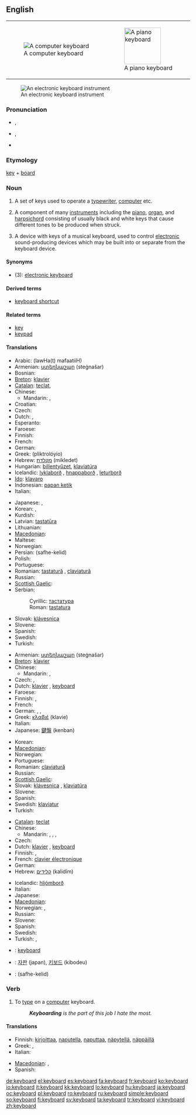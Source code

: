 {{wikipedia|dab=keyboard}}
==English==
{|style="float:right;margin: .5em 0 .5em 1em;"
|[[Image:Swedish keyboard 20050614.jpg|thumb|A computer keyboard]]
|[[Image:Player piano keyboard.jpg|thumb|100px|A piano keyboard]]
|}
[[Image:YamahaKeyboard.jpg|thumb|An electronic keyboard instrument]]

===Pronunciation===
* {{a|US}} {{IPA|/kiˈbɔrd/}}, {{SAMPA|/ki"bOrd/}}
* {{a|UK|Australian}} {{IPA|/ˈkiːbɔːd/}}, {{SAMPA|/"kibO:d/}}
* {{audio|En-us-keyboard.ogg|Audio (US)}}

===Etymology===
[[key]] + [[board]]

===Noun===
{{en-noun}}

# A set of keys used to operate a [[typewriter]], [[computer]] etc.
# {{music}} A component of many [[instruments]] including the [[piano]], [[organ]], and [[harpsichord]] consisting of usually black and white keys that cause different tones to be produced when struck.
# {{music}} A device with keys of a musical keyboard, used to control [[electronic]] sound-producing devices which may be built into or separate from the keyboard device.

====Synonyms====
* (3): [[electronic keyboard]]

====Derived terms====
* [[keyboard shortcut]]

====Related terms====
* [[key]]
* [[keypad]]

====Translations====
{{trans-top|set of keys used to operate a typewriter, computer etc.}}
* Arabic: {{Arab|[[لوحة مفاتيح]]}} (lawHa(t) mafaatiiH) {{f}}
* Armenian: [[ստեղնաշար]] (steġnašar)
* Bosnian: {{t-|bs|tastatura|f}}
* [[Breton]]: [[klavier#Breton|klavier]]  {{m}}
* [[Catalan]]: [[teclat]], {{m}}
* Chinese:
** Mandarin: {{t-|cmn|鍵盤|sc=Hani}}, {{t-|cmn|键盘|tr=jiànpán|sc=Hani}}
* Croatian: {{t-|hr|tipkovnica|f}}
* Czech: {{t-|cs|klávesnice|f}}
* Dutch: {{t+|nl|toetsenbord|n}}, {{t+|nl|klavier|n}}
* Esperanto: {{t+|eo|klavaro|xs=Esperanto}}
* Faroese: {{t-|fo|knappaborð|n|xs=Faroese}}
* Finnish: {{t+|fi|näppäimistö}}
* French: {{t+|fr|clavier|m}}
* German: {{t+|de|Tastatur|f}}
* Greek: {{t+|el|πληκτρολόγιο|n}} (pliktrolóyio)
* Hebrew: [[מקלדת]] (mikledet) {{f}}
* Hungarian: [[billentyűzet]], [[klaviatúra]]
* Icelandic: [[lyklaborð]] {{n}}, [[hnappaborð]] {{n}} {{italbrac|dated}}, [[leturborð]] {{n}} {{italbrac|dated}}
* [[Ido]]: [[klavaro]]
* Indonesian: [[papan ketik]]
* Italian: {{t-|it|tastiera|f}}
{{trans-mid}}
* Japanese: {{t-|ja|キーボード|tr=kībōdo}},  {{t+|ja|鍵盤|tr=kenban}}
* Korean: {{t|ko|자판|tr=japan}},  {{t+|ko|키보드|tr=kibodeu}}
* Kurdish: {{t|ku|پیتلێده‌ر|tr=pítléder|sc=ku-Arab}}
* Latvian: [[tastatūra]]
* Lithuanian: {{t+|lt|klaviatūra|f|xs=Lithuanian}}
* [[Macedonian]]: {{t-|mk|тастатура|f|tr=tastatúra}}
* Maltese: {{t-|mt|tastiera|f|xs=Maltese}}
* Norwegian: {{t+|no|tastatur|n}}
* Persian: {{fa-Arab|[[صفحه کلید]]}} (safhe-kelid)
* Polish: {{t+|pl|klawiatura|f}}
* Portuguese: {{t+|pt|teclado|m}}
* Romanian: [[tastatură]] {{f}}, [[claviatură]] {{f}}
* Russian: {{t+|ru|клавиатура|f|tr=klaviatúra}}
* [[Scottish Gaelic]]: {{t-|gd|meur-chlàr|m|xs=Scottish Gaelic}}
* Serbian:
*: Cyrillic: [[тастатура#Serbian|тастатура]] {{f}}
*: Roman: [[tastatura#Serbian|tastatura]] {{f}}
* Slovak: [[klávesnica]] {{f}}
* Slovene: {{t-|sl|tipkovnica|f}}
* Spanish: {{t+|es|teclado|m}}
* Swedish: {{t+|sv|tangentbord|n}}
* Turkish: {{t+|tr|klavye}}
{{trans-bottom}}

{{trans-top|component of many instruments}}
* Armenian: [[ստեղնաշար]] (steġnašar)
* [[Breton]]: [[klavier#Breton|klavier]]  {{m}}
* Chinese:
** Mandarin: {{t-|cmn|鍵盤|sc=Hani}}, {{t-|cmn|键盘|tr=jiànpán|sc=Hani}}
* Czech: {{t-|cs|klávesnice|f}}, {{t-|cs|klaviatura|f}}
* Dutch: [[klavier]] {{n}}, [[#Dutch|keyboard]] {{n}}
* Faroese: {{t-|fo|knappaborð|n|xs=Faroese}}
* Finnish: {{t-|fi|koskettimisto}}, {{t-|fi|koskettimet}}
* French: {{t+|fr|clavier|m}}
* German: {{t+|de|Tastatur|f}}, {{t+|de|Klaviatur|f}}, {{t-|de|Manual|n}}
* Greek: [[κλαβιέ]] (klavie) {{n}}
* Italian: {{t-|it|tastiera|f}}
* Japanese: [[鍵盤]] (kenban)
{{trans-mid}}
* Korean: {{t|ko|건반|tr=geonban}}
* [[Macedonian]]: {{t|mk|клавијатура|f|tr=klavijatúra}}
* Norwegian: {{t+|no|tastatur|n}}
* Portuguese: {{t+|pt|teclado|m}}
* Romanian: [[claviatură]] {{f}}
* Russian: {{t+|ru|клавиатура|f|tr=klaviatúra}}
* [[Scottish Gaelic]]: {{t-|gd|meur-chlàr|m|xs=Scottish Gaelic}}
* Slovak: [[klávesnica]]  {{f}}, [[klaviatúra]] {{f}}
* Slovene: {{t-|sl|klaviatura|f}}
* Spanish: {{t+|es|teclado|m}}
* Swedish: [[klaviatur]] {{n}}
* Turkish: {{t+|tr|klavye}}
{{trans-bottom}}

{{trans-top|electronic device with keys of a musical keyboard}}
* [[Catalan]]: [[teclat]]
* Chinese:
** Mandarin: {{t-|cmn|電子琴|sc=Hani}}, {{t-|cmn|电子琴|tr=diànzĭqín|sc=Hani}}, {{t-|cmn|鍵盤|sc=Hani}}, {{t-|cmn|键盘|tr=jiànpán|sc=Hani}}
* Czech: {{t-|cs|klávesy|f|p}}
* Dutch: [[klavier]] {{n}}, [[#Dutch|keyboard]] {{n}}
* Finnish: {{t-|fi|koskettimisto}}, {{t-|fi|koskettimet}}
* French: [[clavier électronique]]
* German: {{t+|de|Keyboard|n}}
* Hebrew: [[קלידים]] (kalidím) {{m|p}}
{{trans-mid}}
* Icelandic: [[hljómborð]] {{n}}
* Italian: {{t-|it|tastiera}}
* Japanese: {{t-|ja|キーボード|tr=kībōdo}}
* [[Macedonian]]: {{t|mk|синтисајзер|m|tr=sintisájzer}}
* Norwegian: {{t|no|elektronisk orgel|n}}, {{t-|no|keyboard|n}}
* Russian: {{t+|ru|клавиатура|f|tr=klaviatúra}}
* Slovene: {{t-|sl|klaviatura|f}}
* Spanish: {{t+|es|teclado|m}}
* Swedish: {{t+|sv|keyboard|n}}
* Turkish: {{t+|tr|klavye}},  {{t+|tr|klavye}}
{{trans-bottom}}

{{checktrans-top}}
* {{ttbc|Indonesian}}: [[keyboard#Indonesian|keyboard]]
* {{ttbc|Korean}}: [[자판]] (japan), [[키보드]] (kibodeu)
* {{ttbc|Persian}}: {{fa-Arab|[[صفحه کلید]]}} (safhe-kelid)
{{trans-bottom}}

===Verb===
{{en-verb}}

# {{intransitive}} To [[type]] on a [[computer]] keyboard.
#: '' '''Keyboarding''' is the part of this job I hate the most.''

====Translations====
{{trans-top|to type in}}
* Finnish: [[kirjoittaa]], [[naputella]], [[naputtaa]], [[näpytellä]], [[näppäillä]]
* Greek: {{t|el|πληκτρογραφώ|tr=pliktrografó}}, {{t|el|πληκτρολογώ|tr=pliktrologó}}
* Italian: {{t+|it|digitare}}
{{trans-mid}}
* [[Macedonian]]: {{t|mk|чука|tr=čúka}},  {{t|mk|типка|tr=típka}}
* Spanish: {{t-|es|teclear}}
{{trans-bottom}}

[[de:keyboard]]
[[el:keyboard]]
[[es:keyboard]]
[[fa:keyboard]]
[[fr:keyboard]]
[[ko:keyboard]]
[[io:keyboard]]
[[it:keyboard]]
[[kk:keyboard]]
[[lo:keyboard]]
[[hu:keyboard]]
[[ja:keyboard]]
[[oc:keyboard]]
[[pl:keyboard]]
[[ro:keyboard]]
[[ru:keyboard]]
[[simple:keyboard]]
[[so:keyboard]]
[[fi:keyboard]]
[[sv:keyboard]]
[[ta:keyboard]]
[[tr:keyboard]]
[[vi:keyboard]]
[[zh:keyboard]]